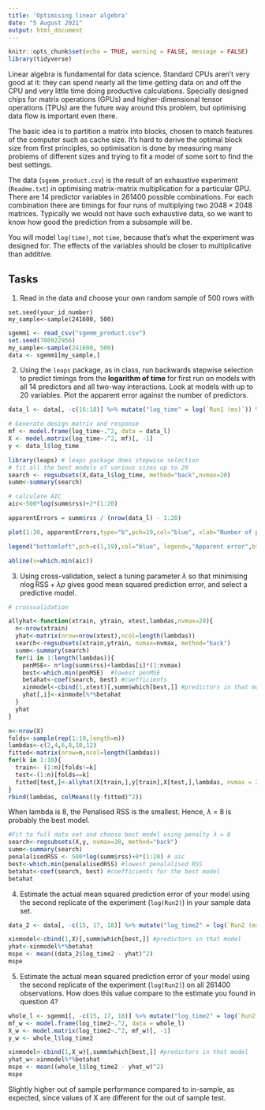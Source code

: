 ---
title: 'Optimising linear algebra'
date: "5 August 2021"
output: html_document
---

```{r setup, include=FALSE}
knitr::opts_chunk$set(echo = TRUE, warning = FALSE, message = FALSE)
library(tidyverse)
```

Linear algebra is fundamental for data science. Standard CPUs aren't very good at it: they can spend nearly all the time getting data on and off the CPU and very little time doing productive calculations. Specially designed chips for matrix operations (GPUs) and higher-dimensional tensor operations (TPUs) are the future way around this problem, but optimising data flow is important even there.

The basic idea is to partition a matrix into blocks, chosen to match features of the computer such as cache size. It's hard to derive the optimal block size from first principles, so optimisation is done by measuring many problems of different sizes and trying to fit a model of some sort to find the best settings.

The data (`sgemm_product.csv`) is the result of an exhaustive experiment (`Readme.txt`) in optimising matrix-matrix multiplication for a particular GPU. There are 14 predictor variables in 261400 possible combinations. For each combination there are timings for four runs of multiplying two $2048\times 2048$ matrices. Typically we would not have such exhaustive data, so we want to know how good the prediction from a subsample will be.

You will model `log(time)`, not `time`, because that's what the experiment was designed for. The effects of the variables should be closer to multiplicative than additive.

## Tasks

1. Read in the data and choose your own random sample of 500 rows with

```
set.seed(your_id_number)
my_sample<-sample(241600, 500)
```
```{r}
sgemm1 <- read_csv("sgemm_product.csv")
set.seed(700922956)
my_sample<-sample(241600, 500)
data <- sgemm1[my_sample,]
```
2. Using the `leaps` package, as in class, run backwards stepwise selection to predict timings from the **logarithm of time** for first run on models with all 14 predictors and all two-way interactions. Look at models with up to 20 variables. Plot the apparent error against the number of predictors. 
```{r}
data_l <- data[, -c(16:18)] %>% mutate("log_time" = log(`Run1 (ms)`)) %>% select(-15)

# Generate design matrix and response
mf <- model.frame(log_time~.^2, data = data_l)
X <- model.matrix(log_time~.^2, mf)[, -1]
y <- data_l$log_time

library(leaps) # leaps package does stepwise selection
# fit all the best models of various sizes up to 20
search <- regsubsets(X,data_l$log_time, method="back",nvmax=20)
summ<-summary(search)

# calculate AIC
aic<-500*log(summ$rss)+2*(1:20)

apparentErrors = summ$rss / (nrow(data_l) - 1:20)

plot(1:20, apparentErrors,type="b",pch=19,col="blue", xlab="Number of predictors",ylab="Prediction error")

legend("bottomleft",pch=c(1,19),col="blue", legend=,"Apparent error",bty="n")

abline(v=which.min(aic))

```

3. Using cross-validation, select a tuning parameter $\lambda$ so that minimising $n\log\mathrm{RSS}+\lambda p$ gives good mean squared prediction error, and select a predictive model.  
```{r}
# crossvalidation

allyhat<-function(xtrain, ytrain, xtest,lambdas,nvmax=20){
  n<-nrow(xtrain)
  yhat<-matrix(nrow=nrow(xtest),ncol=length(lambdas))
  search<-regsubsets(xtrain,ytrain, nvmax=nvmax, method="back")
  summ<-summary(search)
  for(i in 1:length(lambdas)){
    penMSE<- n*log(summ$rss)+lambdas[i]*(1:nvmax)
    best<-which.min(penMSE)  #lowest penMSE
    betahat<-coef(search, best) #coefficients
    xinmodel<-cbind(1,xtest)[,summ$which[best,]] #predictors in that model
    yhat[,i]<-xinmodel%*%betahat
  }
  yhat
}

n<-nrow(X)
folds<-sample(rep(1:10,length=n))
lambdas<-c(2,4,6,8,10,12)
fitted<-matrix(nrow=n,ncol=length(lambdas))
for(k in 1:10){
  train<- (1:n)[folds!=k]
  test<-(1:n)[folds==k]
  fitted[test,]<-allyhat(X[train,],y[train],X[test,],lambdas, nvmax = 20)  
}
rbind(lambdas, colMeans((y-fitted)^2))
```
When lambda is 8, the Penalised RSS is the smallest. Hence, $\lambda$ = 8 is probably the best model.

```{r}
#Fit to full data set and choose best model using penalty λ = 8
search<-regsubsets(X,y, nvmax=20, method="back")
summ<-summary(search)
penalalisedRSS <- 500*log(summ$rss)+8*(1:20) # aic
best<-which.min(penalalisedRSS) #lowest penalalised RSS
betahat<-coef(search, best) #coefficients for the best model
betahat
```

4. Estimate the actual mean squared prediction error of your model using the second replicate of the experiment (`log(Run2)`) in your sample data set.
```{r}
data_2 <- data[, -c(15, 17, 18)] %>% mutate("log_time2" = log(`Run2 (ms)`)) %>% select(-15)

xinmodel<-cbind(1,X)[,summ$which[best,]] #predictors in that model
yhat<-xinmodel%*%betahat
mspe <- mean((data_2$log_time2 - yhat)^2)
mspe
```
5. Estimate the actual mean squared prediction error of your model using the second replicate of the experiment (`log(Run2)`) on all 261400 observations. How does this value compare to the estimate you found in question 4?
```{r cache=TRUE}
whole_l <- sgemm1[, -c(15, 17, 18)] %>% mutate("log_time2" = log(`Run2 (ms)`)) %>% select(-15)
mf_w <- model.frame(log_time2~.^2, data = whole_l)
X_w <- model.matrix(log_time2~.^2, mf_w)[, -1]
y_w <- whole_l$log_time2
```

```{r cache=TRUE}
xinmodel<-cbind(1,X_w)[,summ$which[best,]] #predictors in that model
yhat_w<-xinmodel%*%betahat
mspe <- mean((whole_l$log_time2 - yhat_w)^2)
mspe
```
Slightly higher out of sample performance compared to in-sample, as expected, since values of X are different for the out of sample test.